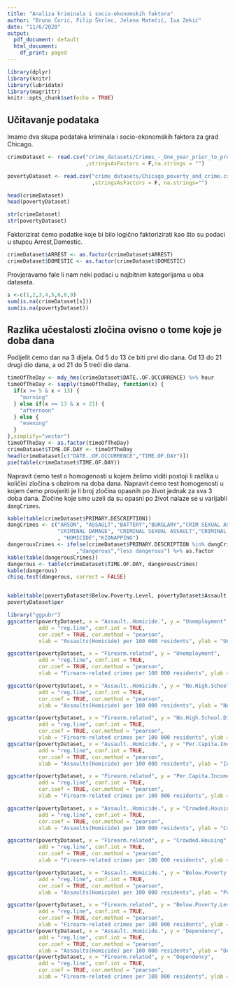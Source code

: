 ```yaml
---
title: "Analiza kriminala i socio-ekonomskih faktora"
author: "Bruno Ćorić, Filip Škrlec, Jelena Matečić, Iva Zekić"
date: "11/6/2020"
output:
  pdf_document: default
  html_document:
    df_print: paged
---
```


```r
library(dplyr)
library(knitr)
library(lubridate)
library(magrittr)
knitr::opts_chunk$set(echo = TRUE)
```


## Učitavanje podataka

Imamo dva skupa podataka kriminala i socio-ekonomskih faktora za grad Chicago.


```r
crimeDataset <- read.csv("crime_datasets/Crimes_-_One_year_prior_to_present.csv"
                         ,stringsAsFactors = F,na.strings = "")

povertyDataset <- read.csv("crime_datasets/Chicago_poverty_and_crime.csv"
                           ,stringsAsFactors = F, na.strings="")

head(crimeDataset)
head(povertyDataset)

str(crimeDataset)
str(povertyDataset)

```


Faktorizirat ćemo podatke koje bi bilo logično faktorizirati kao što su podaci 
u stupcu Arrest,Domestic.

```r
crimeDataset$ARREST <- as.factor(crimeDataset$ARREST)
crimeDataset$DOMESTIC <- as.factor(crimeDataset$DOMESTIC)
```


Provjeravamo fale li nam neki podaci u najbitnim kategorijama u oba dataseta.

```r
s <-c(1,2,3,4,5,6,8,9) 
sum(is.na(crimeDataset[s]))
sum(is.na(povertyDataset))
```


## Razlika učestalosti zločina ovisno o tome koje je doba dana

Podijelit ćemo dan na 3 dijela. Od 5 do 13 će biti prvi dio dana. Od 13 do 21
drugi dio dana, a od 21 do 5 treći dio dana.

```r

timeOfTheDay <- mdy_hms(crimeDataset$DATE..OF.OCCURRENCE) %>% hour
timeOfTheDay <- sapply(timeOfTheDay, function(x) {
  if(x >= 5 & x < 13) {
    "morning"
  } else if(x >= 13 & x < 21) {
    "afternoon"
  } else {
    "evening"
  }
},simplify="vector")
timeOfTheDay <- as.factor(timeOfTheDay)
crimeDataset$TIME.OF.DAY <- timeOfTheDay
head(crimeDataset[c("DATE..OF.OCCURRENCE","TIME.OF.DAY")])
pie(table(crimeDataset$TIME.OF.DAY))
```

Napravit ćemo test o homogenosti u kojem želimo viditi postoji li razlika u 
količini zločina s obzirom na doba dana.
Napravit ćemo test homogenosti u kojem ćemo provjeriti je li broj zločina 
opasnih po život jednak za sva 3 doba dana. Zločine koje smo uzeli da su 
opasni po život nalaze se u varijabli `dangCrimes`.

```r
kable(table(crimeDataset$PRIMARY.DESCRIPTION))
dangCrimes <- c("ARSON", "ASSAULT","BATTERY","BURGLARY","CRIM SEXUAL ASSAULT",
                "CRIMINAL DAMAGE", "CRIMINAL SEXUAL ASSAULT","CRIMINAL TRESPASS"
                , "HOMICIDE","KIDNAPPING")
dangerousCrimes <- ifelse(crimeDataset$PRIMARY.DESCRIPTION %in% dangCrimes
                      ,"dangerous","less dangerous") %>% as.factor
kable(table(dangerousCrimes))
dangerous <- table(crimeDataset$TIME.OF.DAY, dangerousCrimes)
kable(dangerous)
chisq.test(dangerous, correct = FALSE)


kable(table(povertyDataset$Below.Poverty.Level, povertyDataset$Assault..Homicide.))
povertyDataset$per

library("ggpubr")
ggscatter(povertyDataset, x = "Assault..Homicide.", y = "Unemployment", 
          add = "reg.line", conf.int = TRUE, 
          cor.coef = TRUE, cor.method = "pearson",
          xlab = "Assaults(Homicide) per 100 000 residents", ylab = "Unemployment percentage")

ggscatter(povertyDataset, x = "Firearm.related", y = "Unemployment", 
          add = "reg.line", conf.int = TRUE, 
          cor.coef = TRUE, cor.method = "pearson",
          xlab = "Firearm-related crimes per 100 000 residents", ylab = "Unemployment percentage")

ggscatter(povertyDataset, x = "Assault..Homicide.", y = "No.High.School.Diploma", 
          add = "reg.line", conf.int = TRUE, 
          cor.coef = TRUE, cor.method = "pearson",
          xlab = "Assaults(Homicide) per 100 000 residents", ylab = "No high school diploma percentage")

ggscatter(povertyDataset, x = "Firearm.related", y = "No.High.School.Diploma", 
          add = "reg.line", conf.int = TRUE, 
          cor.coef = TRUE, cor.method = "pearson",
          xlab = "Firearm-related crimes per 100 000 residents", ylab = "No high school diploma percentage")
ggscatter(povertyDataset, x = "Assault..Homicide.", y = "Per.Capita.Income", 
          add = "reg.line", conf.int = TRUE, 
          cor.coef = TRUE, cor.method = "pearson",
          xlab = "Assaults(Homicide) per 100 000 residents", ylab = "Income per capita")

ggscatter(povertyDataset, x = "Firearm.related", y = "Per.Capita.Income", 
          add = "reg.line", conf.int = TRUE, 
          cor.coef = TRUE, cor.method = "pearson",
          xlab = "Firearm-related crimes per 100 000 residents", ylab = "Income per capita")

ggscatter(povertyDataset, x = "Assault..Homicide.", y = "Crowded.Housing", 
          add = "reg.line", conf.int = TRUE, 
          cor.coef = TRUE, cor.method = "pearson",
          xlab = "Assaults(Homicide) per 100 000 residents", ylab = "Crowded housing percentage")

ggscatter(povertyDataset, x = "Firearm.related", y = "Crowded.Housing", 
          add = "reg.line", conf.int = TRUE, 
          cor.coef = TRUE, cor.method = "pearson",
          xlab = "Firearm-related crimes per 100 000 residents", ylab = "Crowded housing percentage")

ggscatter(povertyDataset, x = "Assault..Homicide.", y = "Below.Poverty.Level", 
          add = "reg.line", conf.int = TRUE, 
          cor.coef = TRUE, cor.method = "pearson",
          xlab = "Assaults(Homicide) per 100 000 residents", ylab = "Percentage of people below poverty level")

ggscatter(povertyDataset, x = "Firearm.related", y = "Below.Poverty.Level", 
          add = "reg.line", conf.int = TRUE, 
          cor.coef = TRUE, cor.method = "pearson",
          xlab = "Firearm-related crimes per 100 000 residents", ylab = "Percentage of people below poverty level")
ggscatter(povertyDataset, x = "Assault..Homicide.", y = "Dependency", 
          add = "reg.line", conf.int = TRUE, 
          cor.coef = TRUE, cor.method = "pearson",
          xlab = "Assaults(Homicide) per 100 000 residents", ylab = "Dependecy percentage")
ggscatter(povertyDataset, x = "Firearm.related", y = "Dependency", 
          add = "reg.line", conf.int = TRUE, 
          cor.coef = TRUE, cor.method = "pearson",
          xlab = "Firearm-related crimes per 100 000 residents", ylab = "Dependecy percentage")
```
